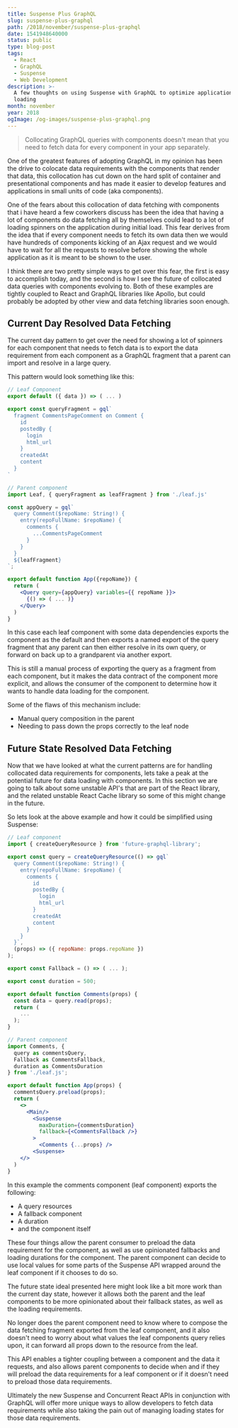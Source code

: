 ```yaml
---
title: Suspense Plus GraphQL
slug: suspense-plus-graphql
path: /2018/november/suspense-plus-graphql
date: 1541948640000
status: public
type: blog-post
tags:
  - React
  - GraphQL
  - Suspense
  - Web Development
description: >-
  A few thoughts on using Suspense with GraphQL to optimize application data
  loading
month: november
year: 2018
ogImage: /og-images/suspense-plus-graphql.png
---
```



> Collocating GraphQL queries with components doesn't mean that you need to
> fetch data for every component in your app separately.

One of the greatest features of adopting GraphQL in my opinion has been the
drive to colocate data requirements with the components that render that data,
this collocation has cut down on the hard split of container and presentational
components and has made it easier to develop features and applications in small
units of code (aka components).

One of the fears about this collocation of data fetching with components that i
have heard a few coworkers discuss has been the idea that having a lot of
components do data fetching all by themselves could lead to a lot of loading
spinners on the application during initial load. This fear derives from the idea
that if every component needs to fetch its own data then we would have hundreds
of components kicking of an Ajax request and we would have to wait for all the
requests to resolve before showing the whole application as it is meant to be
shown to the user.

I think there are two pretty simple ways to get over this fear, the first is
easy to accomplish today, and the second is how I see the future of collocated
data queries with components evolving to. Both of these examples are tightly
coupled to React and GraphQL libraries like Apollo, but could probably be
adopted by other view and data fetching libraries soon enough.

## Current Day Resolved Data Fetching

The current day pattern to get over the need for showing a lot of spinners for
each component that needs to fetch data is to export the data requirement from
each component as a GraphQL fragment that a parent can import and resolve in a
large query.

This pattern would look something like this:

```jsx
// Leaf Component
export default ({ data }) => ( ... )

export const queryFragment = gql`
  fragment CommentsPageComment on Comment {
    id
    postedBy {
      login
      html_url
    }
    createdAt
    content
  }
`

// Parent component
import Leaf, { queryFragment as leafFragment } from './leaf.js'

const appQuery = gql`
  query Comment($repoName: String!) {
    entry(repoFullName: $repoName) {
      comments {
        ...CommentsPageComment
      }
    }
  }
  ${leafFragment}
`;

export default function App({repoName}) {
  return (
    <Query query={appQuery} variables={{ repoName }}>
      {() => ( ... )}
    </Query>
  )
}
```

In this case each leaf component with some data dependencies exports the
component as the default and then exports a named export of the query fragment
that any parent can then either resolve in its own query, or forward on back up
to a grandparent via another export.

This is still a manual process of exporting the query as a fragment from each
component, but it makes the data contract of the component more explicit, and
allows the consumer of the component to determine how it wants to handle data
loading for the component.

Some of the flaws of this mechanism include:

- Manual query composition in the parent
- Needing to pass down the props correctly to the leaf node

## Future State Resolved Data Fetching

Now that we have looked at what the current patterns are for handling collocated
data requirements for components, lets take a peak at the potential future for
data loading with components. In this section we are going to talk about some
unstable API's that are part of the React library, and the related unstable
React Cache library so some of this might change in the future.

So lets look at the above example and how it could be simplified using Suspense:

```jsx
// Leaf component
import { createQueryResource } from 'future-graphql-library';

export const query = createQueryResource(() => gql`
  query Comment($repoName: String!) {
    entry(repoFullName: $repoName) {
      comments {
        id
        postedBy {
          login
          html_url
        }
        createdAt
        content
      }
    }
  }`,
  (props) => ({ repoName: props.repoName })
);

export const Fallback = () => ( ... );

export const duration = 500;

export default function Comments(props) {
  const data = query.read(props);
  return (
    ...
  );
}

// Parent component
import Comments, {
  query as commentsQuery,
  Fallback as CommentsFallback,
  duration as CommentsDuration
} from './leaf.js';

export default function App(props) {
  commentsQuery.preload(props);
  return (
    <>
      <Main/>
        <Suspense
          maxDuration={commentsDuration}
          fallback={<CommentsFallback />}
        >
          <Comments {...props} />
        <Suspense>
    </>
  )
}
```

In this example the comments component (leaf component) exports the following:

- A query resources
- A fallback component
- A duration
- and the component itself

These four things allow the parent consumer to preload the data requirement for
the component, as well as use opinionated fallbacks and loading durations for
the component. The parent component can decide to use local values for some
parts of the Suspense API wrapped around the leaf component if it chooses to do
so.

The future state ideal presented here might look like a bit more work than the
current day state, however it allows both the parent and the leaf components to
be more opinionated about their fallback states, as well as the loading
requirements.

No longer does the parent component need to know where to compose the data
fetching fragment exported from the leaf component, and it also doesn't need to
worry about what values the leaf components query relies upon, it can forward
all props down to the resource from the leaf.

This API enables a tighter coupling between a component and the data it
requests, and also allows parent components to decide when and if they will
preload the data requirements for a leaf component or if it doesn't need to
preload those data requirements.

Ultimately the new Suspense and Concurrent React APIs in conjunction with
GraphQL will offer more unique ways to allow developers to fetch data
requirements while also taking the pain out of managing loading states for those
data requirements.


